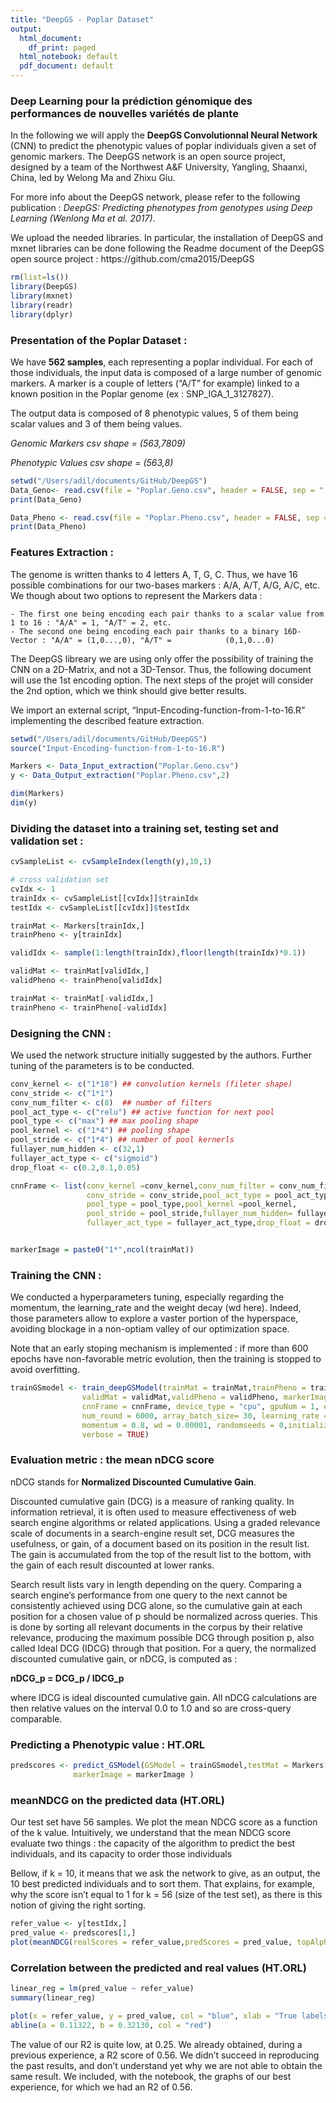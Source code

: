```yaml
---
title: "DeepGS - Poplar Dataset"
output:
  html_document:
    df_print: paged
  html_notebook: default
  pdf_document: default
---
```

### Deep Learning pour la prédiction génomique des performances de nouvelles variétés de plante

In the following we will apply the **DeepGS Convolutionnal Neural Network** (CNN) to predict the phenotypic values of poplar individuals given a set of genomic markers. 
The DeepGS network is an open source project, designed by a team of the Northwest A&F University, Yangling, Shaanxi, China, led by Welong Ma and Zhixu Giu. 

For more info about the DeepGS network, please refer to the following publication : *DeepGS: Predicting phenotypes from genotypes using Deep Learning (Wenlong Ma et al. 2017)*.

We upload the needed libraries. 
In particular, the installation of DeepGS and mxnet libraries can be done following the Readme document of the DeepGS open source project : https://github.com/cma2015/DeepGS

```r
rm(list=ls())
library(DeepGS)  
library(mxnet)
library(readr)
library(dplyr)
```

### Presentation of the Poplar Dataset : 

We have **562 samples**, each representing a poplar individual. For each of those individuals, the input data is composed of a large number of genomic markers. A marker is a couple of letters ("A/T" for example) linked to a known position in the Poplar genome (ex : SNP_IGA_1_3127827).

The output data is composed of 8 phenotypic values, 5 of them being scalar values and 3 of them being values.

*Genomic Markers csv shape = (563,7809)*

*Phenotypic Values csv shape = (563,8)*

```r
setwd("/Users/adil/documents/GitHub/DeepGS")
Data_Geno<- read.csv(file = "Poplar.Geno.csv", header = FALSE, sep = ",", quote = "\"",dec = ".", fill = TRUE, comment.char = "") 
print(Data_Geno)

Data_Pheno <- read.csv(file = "Poplar.Pheno.csv", header = FALSE, sep = ",", quote = "\"",dec = ".", fill = TRUE, comment.char = "") 
print(Data_Pheno)
```


### Features Extraction : 

The genome is written thanks to 4 letters A, T, G, C. Thus, we have 16 possible combinations for our two-bases markers : A/A, A/T, A/G, A/C, etc.
We though about two options to represent the Markers data :  

    - The first one being encoding each pair thanks to a scalar value from 1 to 16 : "A/A" = 1, "A/T" = 2, etc.  
    - The second one being encoding each pair thanks to a binary 16D-Vector : "A/A" = (1,0...,0), "A/T" =            (0,1,0...0)

The DeepGS libreary we are using only offer the possibility of training the CNN on a 2D-Matrix, and not a 3D-Tensor. Thus, the following document will use the 1st encoding option. The next steps of the projet will consider the 2nd option, which we think should give better results.

We import an external script, "Input-Encoding-function-from-1-to-16.R" implementing the described feature extraction.


```r
setwd("/Users/adil/documents/GitHub/DeepGS")
source("Input-Encoding-function-from-1-to-16.R")

Markers <- Data_Input_extraction("Poplar.Geno.csv")
y <- Data_Output_extraction("Poplar.Pheno.csv",2)

dim(Markers)
dim(y)
```
  
### Dividing the dataset into a training set, testing set and validation set : 


```r
cvSampleList <- cvSampleIndex(length(y),10,1)

# cross validation set
cvIdx <- 1
trainIdx <- cvSampleList[[cvIdx]]$trainIdx
testIdx <- cvSampleList[[cvIdx]]$testIdx

trainMat <- Markers[trainIdx,]
trainPheno <- y[trainIdx]

validIdx <- sample(1:length(trainIdx),floor(length(trainIdx)*0.1))

validMat <- trainMat[validIdx,]
validPheno <- trainPheno[validIdx]

trainMat <- trainMat[-validIdx,]
trainPheno <- trainPheno[-validIdx]
```

### Designing the CNN : 

We used the network structure initially suggested by the authors. Further tuning of the parameters is to be conducted.

```r
conv_kernel <- c("1*18") ## convolution kernels (fileter shape)
conv_stride <- c("1*1")
conv_num_filter <- c(8)  ## number of filters
pool_act_type <- c("relu") ## active function for next pool
pool_type <- c("max") ## max pooling shape
pool_kernel <- c("1*4") ## pooling shape
pool_stride <- c("1*4") ## number of pool kernerls
fullayer_num_hidden <- c(32,1)
fullayer_act_type <- c("sigmoid")
drop_float <- c(0.2,0.1,0.05)

cnnFrame <- list(conv_kernel =conv_kernel,conv_num_filter = conv_num_filter,
                 conv_stride = conv_stride,pool_act_type = pool_act_type,
                 pool_type = pool_type,pool_kernel =pool_kernel,
                 pool_stride = pool_stride,fullayer_num_hidden= fullayer_num_hidden,
                 fullayer_act_type = fullayer_act_type,drop_float = drop_float)


markerImage = paste0("1*",ncol(trainMat))
```

### Training the CNN : 

We conducted a hyperparameters tuning, especially regarding the momentum, the learning_rate and the weight decay (wd here). Indeed, those parameters allow to explore a vaster portion of the hyperspace, avoiding blockage in a non-optiam valley of our optimization space. 

Note that an early stoping mechanism is implemented : if more than 600 epochs have non-favorable metric evolution, then the training is stopped to avoid overfitting. 

```r
trainGSmodel <- train_deepGSModel(trainMat = trainMat,trainPheno = trainPheno,
                validMat = validMat,validPheno = validPheno, markerImage = markerImage, 
                cnnFrame = cnnFrame, device_type = "cpu", gpuNum = 1, eval_metric = "mae",
                num_round = 6000, array_batch_size= 30, learning_rate = 0.01,
                momentum = 0.8, wd = 0.00001, randomseeds = 0,initializer_idx = 0.01,
                verbose = TRUE)
```

### Evaluation metric : the mean nDCG score 

nDCG stands for **Normalized Discounted Cumulative Gain**.  

Discounted cumulative gain (DCG) is a measure of ranking quality. In information retrieval, it is often used to measure effectiveness of web search engine algorithms or related applications. Using a graded relevance scale of documents in a search-engine result set, DCG measures the usefulness, or gain, of a document based on its position in the result list. The gain is accumulated from the top of the result list to the bottom, with the gain of each result discounted at lower ranks.  

Search result lists vary in length depending on the query. Comparing a search engine's performance from one query to the next cannot be consistently achieved using DCG alone, so the cumulative gain at each position for a chosen value of p should be normalized across queries. This is done by sorting all relevant documents in the corpus by their relative relevance, producing the maximum possible DCG through position p, also called Ideal DCG (IDCG) through that position. For a query, the normalized discounted cumulative gain, or nDCG, is computed as : 

**nDCG_p = DCG_p / IDCG_p**

where IDCG is ideal discounted cumulative gain. All nDCG calculations are then relative values on the interval 0.0 to 1.0 and so are cross-query comparable.

### Predicting a Phenotypic value :  HT.ORL


```r
predscores <- predict_GSModel(GSModel = trainGSmodel,testMat = Markers[testIdx,],
              markerImage = markerImage )
```

### meanNDCG on the predicted data (HT.ORL)

Our test set have 56 samples.
We plot the mean NDCG score as a function of the k value. Intuitively, we understand that the mean NDCG score evaluate two things : the capacity of the algorithm to predict the best individuals, and its capacity to order those individuals 

Bellow, if k = 10, it means that we ask the network to give, as an output, the 10 best predicted individuals and to sort them. That explains, for example, why the score isn't equal to 1 for k = 56 (size of the test set), as there is this notion of giving the right sorting.


```r
refer_value <- y[testIdx,]
pred_value <- predscores[1,]
plot(meanNDCG(realScores = refer_value,predScores = pred_value, topAlpha = c(1:56)), main = "meanNDCG score", col = "red", xlab = "k value", ylab = "meanNDCG")
```

### Correlation between the predicted and real values (HT.ORL)



```r
linear_reg = lm(pred_value ~ refer_value)
summary(linear_reg)
```

```r
plot(x = refer_value, y = pred_value, col = "blue", xlab = "True labels", ylab = "Predicted labels", main = "R2 = 0.25")
abline(a = 0.11322, b = 0.32130, col = "red")
```

The value of our R2 is quite low, at 0.25. 
We already obtained, during a previous experience, a R2 score of 0.56. 
We didn't succeed in reproducing the past results, and don't understand yet why we are not able to obtain the same result. We included, with the notebook, the graphs of our best experience, for which we had an R2 of 0.56. 

